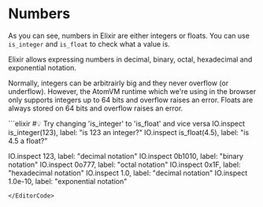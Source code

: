 
# Numbers

As you can see, numbers in Elixir are either integers or floats. You can use `is_integer` and `is_float` to check what a value is.

Elixir allows expressing numbers in decimal, binary, octal, hexadecimal and exponential notation.

Normally, integers can be arbitrairly big and they never overflow (or underflow). However, the AtomVM runtime which we're using in the browser only supports integers up to 64 bits and overflow raises an error. Floats are always stored on 64 bits and overflow raises an error.

<EditorCode>
```elixir
#💡 Try changing 'is_integer' to 'is_float' and vice versa
IO.inspect is_integer(123), label: "is 123 an integer?"
IO.inspect is_float(4.5), label: "is 4.5 a float?"

IO.inspect 123, label: "decimal notation"
IO.inspect 0b1010, label: "binary notation"
IO.inspect 0o777, label: "octal notation"
IO.inspect 0x1F, label: "hexadecimal notation"
IO.inspect 1.0, label: "decimal notation"
IO.inspect 1.0e-10, label: "exponential notation"
```
</EditorCode>
